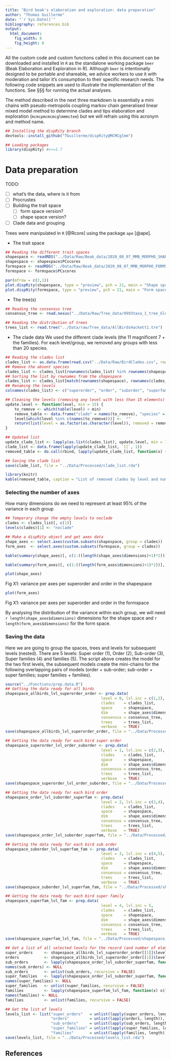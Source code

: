 ```yaml
---
title: "Bird beak's elaboration and exploration: data preparation"
author: "Thomas Guillerme"
date: "`r Sys.Date()`"
bibliography: references.bib
output:
  html_document:
    fig_width: 8
    fig_height: 8
---
```


All the custom code and custom functions called in this document can be downloaded and installed in `R` as the standalone working package `beer` (Beak Elaboration and Exploration in R).
Although `beer` is intentionally designed to be portable and shareable, we advice workers to use it with moderation and tailor it's consumption to their specific research needs.
The following code snippets are used to illustrate the implementation of the functions.
See §§§ for running the actual analyses.

The method described in the next three markdown is essentially a mini chains with pseudo-metropolis coupling markov chain generalised linear mixed model method to determine clades and tips elaboration and exploration (`mcmcpmcmcmcglmmmctee`) but we will refrain using this acronym and method name.


```r
## Installing the dispRity branch
devtools::install_github("TGuillerme/dispRity@MCMCglmm")
```

```r
## Loading packages
library(dispRity) #v>=1.7
```


# Data preparation

TODO: 

 * [ ] what's the data, where is it from
 * [ ] Procrustes
 * [ ] Building the trait space
   - [ ] form space version?
   - [ ] shape space version?
 * [ ] Clade data and grouping


Trees were manipulated in `R` [@Rcore] using the package `ape` [@ape].

 * The trait space

```r
## Reading the different trait spaces
shapespace <- readRDS("../Data/Raw/Beak_data/2020_08_07_MMB_MORPHO_SHAPESPACE_FULL.rds")
shapespace <- shapespace$PCscores
formspace <- readRDS("../Data/Raw/Beak_data/2020_08_07_MMB_MORPHO_FORMSPACE_FULL.rds")
formspace <- formspace$PCscores
```

```r
par(mfrow = c(2,1))
plot.dispRity(shapespace, type = "preview", pch = 21, main = "Shape space")
plot.dispRity(formspace, type = "preview", pch = 21, main = "Form space")
```

 * The tree(s)

```r
## Reading the consensus tree
consensus_tree <- read.nexus("../Data/Raw/Tree_data/9993taxa_1_tree_Global_MCC_CA.tre")

## Reading the distribution of trees
trees_list <- read.tree("../Data/raw/Tree_data/AllBirdsHackett1.tre")
```

 * The clade data
We used the different clade levels (the 11 magnificent 7 + the families). For each level/group, we removed any groups with less than 20 species.

```r
## Reading the clades list
clades_list <- as.data.frame(read.csv("../Data/Raw/BirdClades.csv", row.names = 1, stringsAsFactors = TRUE))
## Remove the absent species
clades_list <- clades_list[rownames(clades_list) %in% rownames(shapespace), ]
## Sorting the list by rownames from the shapespace
clades_list <- clades_list[match(rownames(shapespace), rownames(clades_list)), -c(6, 7)]
## Renaming the levels
colnames(clades_list) <- c("superorder", "order", "suborder", "superfamily", "family")

## Cleaning the levels (removing any level with less than 15 elements)
update.level <- function(level, min = 15) {
    to_remove <- which(table(level) < min)
    remove_table <- data.frame("clade" = names(to_remove), "species" =  c(table(level)[to_remove]))
    level[which(level %in% c(names(to_remove)))] <-  ""
    return(list(level = as.factor(as.character(level)), removed = remove_table))
}

## Updated list
update_clade_list <- lapply(as.list(clades_list), update.level, min = 15)
clade_list <- data.frame(lapply(update_clade_list, `[[`, 1))
removed_table <- do.call(rbind, lapply(update_clade_list, function(x) {rownames(x$removed) <- NULL; return(x$removed)}))

## Saving the clade list
save(clade_list, file = "../Data/Processed/clade_list.rda")
```

```r
library(knitr)
kable(removed_table, caption = "List of removed clades by level and number of species in that clade in the dataset.", label = "Table X1")
```


### Selecting the number of axes

How many dimensions do we need to represent at least 95% of the variance in each group

```r
## Temporary change the empty levels to noclade
clades <- clades_list[, c(1)]
levels(clades)[1] <- "noclade"

## Make a dispRity object and get axes data
shape_axes <- select.axes(custom.subsets(shapespace, group = clades))
form_axes  <- select.axes(custom.subsets(formspace, group = clades))
```

```r
kable(summary(shape_axes)[, c(1:((length(shape_axes$dimensions)+1)*2))], caption = "variance per axes for the Shape space", label = "Table X2")
```

```r
kable(summary(form_axes)[, c(1:((length(form_axes$dimensions)+1)*2))], caption = "variance per axes for the Form space", label = "Table X3")
```

```r
plot(shape_axes)
```
Fig X1: variance per axes per superorder and order in the shapespace

```r
plot(form_axes)
```
Fig X1: variance per axes per superorder and order in the formspace


By analysing the distribution of the variance within each group, we will need `r length(shape_axes$dimensions)` dimensions for the shape space and `r length(form_axes$dimensions)` for the form space.


### Saving the data

Here we are going to group the spaces, trees and levels for subsequent levels (nested).
There are 5 levels: Super order (1), Order (2), Sub-order (3), Super families (4) and families (5).
The script above creates the model for the two first levels, the subsequent models create the mini-chains for the following overlapping pairs of models (order + sub-order; sub-order + super families; super families + families).

```r
source("../Functions/prep.data.R")
## Getting the data ready for all birds
shapespace_allbirds_lvl_superorder_order <- prep.data(
                                          level = 0, lvl.inc = c(1,2),
                                          clades    = clades_list,
                                          space     = shapespace,
                                          dim       = shape_axes$dimensions,
                                          consensus = consensus_tree,
                                          trees     = trees_list,
                                          verbose   = TRUE)
save(shapespace_allbirds_lvl_superorder_order, file = "../Data/Processed/shapespace_allbirds_lvl_superorder_order.rda")

## Getting the data ready for each bird super order
shapespace_superorder_lvl_order_suborder <- prep.data(
                                          level = 1, lvl.inc = c(2,3),
                                          clades    = clades_list,
                                          space     = shapespace,
                                          dim       = shape_axes$dimensions,
                                          consensus = consensus_tree,
                                          trees     = trees_list,
                                          verbose   = TRUE)
save(shapespace_superorder_lvl_order_suborder, file = "../Data/Processed/shapespace_superorder_lvl_order_suborder.rda")

## Getting the data ready for each bird order
shapespace_order_lvl_suborder_superfam <- prep.data(
                                          level = 2, lvl.inc = c(3,4),
                                          clades    = clades_list,
                                          space     = shapespace,
                                          dim       = shape_axes$dimensions,
                                          consensus = consensus_tree,
                                          trees     = trees_list,
                                          verbose   = TRUE)
save(shapespace_order_lvl_suborder_superfam, file = "../Data/Processed/shapespace_order_lvl_suborder_superfam.rda")

## Getting the data ready for each bird sub order
shapespace_suborder_lvl_superfam_fam <- prep.data(
                                          level = 3, lvl.inc = c(4,5),
                                          clades    = clades_list,
                                          space     = shapespace,
                                          dim       = shape_axes$dimensions,
                                          consensus = consensus_tree,
                                          trees     = trees_list,
                                          verbose   = TRUE)
save(shapespace_suborder_lvl_superfam_fam, file = "../Data/Processed/shapespace_suborder_lvl_superfam_fam.rda")

## Getting the data ready for each bird super family
shapespace_superfam_lvl_fam <- prep.data(
                                          level = 4, lvl.inc = 5,
                                          clades    = clades_list,
                                          space     = shapespace,
                                          dim       = shape_axes$dimensions,
                                          consensus = consensus_tree,
                                          trees     = trees_list,
                                          verbose   = TRUE)
save(shapespace_superfam_lvl_fam, file = "../Data/Processed/shapespace_superfam_lvl_fam.rda")

## Get a list of all selected levels for the record (and number of elements per levels)
super_orders     <- shapespace_allbirds_lvl_superorder_order[[1]]$levels[[1]]
orders           <- shapespace_allbirds_lvl_superorder_order[[1]]$levels[[2]]
sub_orders       <- lapply(shapespace_order_lvl_suborder_superfam, function(x) x$levels[[1]])
names(sub_orders) <- NULL
sub_orders       <- unlist(sub_orders, recursive = FALSE)
super_families   <- lapply(shapespace_order_lvl_suborder_superfam, function(x) x$levels[[2]])
names(super_families) <- NULL
super_families   <- unlist(super_families, recursive = FALSE)
families         <- lapply(shapespace_superfam_lvl_fam, function(x) x$levels[[1]])
names(families) <- NULL
families         <- unlist(families, recursive = FALSE)

## Get the list of levels
levels_list <- list("super_orders"   = unlist(lapply(super_orders, length)),
                    "orders"         = unlist(lapply(orders, length)),
                    "sub_orders"     = unlist(lapply(sub_orders, length)),
                    "super_families" = unlist(lapply(super_families, length)),
                    "families"       = unlist(lapply(families, length)))
save(levels_list, file = "../Data/Processed/levels_list.rda")
```


## References